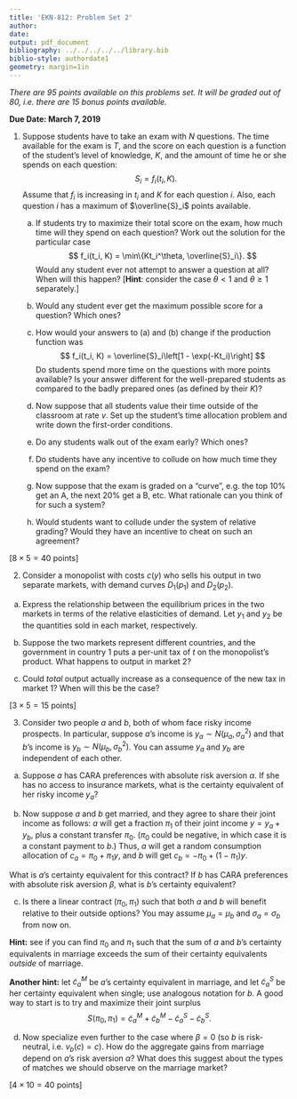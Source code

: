 ```yaml
---
title: 'EKN-812: Problem Set 2'
author:
date: 
output: pdf_document
bibliography: ../../../../../library.bib
biblio-style: authordate1
geometry: margin=1in
---
```


_There are 95 points available on this problems set. It will be graded out of 80, i.e. there are 15 bonus points available._

**Due Date: March 7, 2019** 

1. Suppose students have to take an exam with $N$ questions. The time available for the exam is $T$, and the score on each question is a function of the student's level of knowledge, $K$, and the amount of time he or she spends on each question: 
$$
S_i = f_i(t_i, K).
$$
Assume that $f_i$ is increasing in $t_i$ and $K$ for each question $i$. Also, each question $i$ has a maximum of $\overline{S}_i$ points available. 

    (a) If students try to maximize their total score on the exam, how much time will they spend on each question? Work out the solution for the particular case 
    $$
    f_i(t_i, K) = \min\{Kt_i^\theta, \overline{S}_i\}.
    $$
    Would any student ever not attempt to answer a question at all? When will this happen? [**Hint**: consider the case $\theta < 1$ and $\theta \geq 1$ separately.]
    
    (b) Would any student ever get the maximum possible score for a question? Which ones? 

    (c) How would your answers to (a) and (b) change if the production function was 
    $$
    f_i(t_i, K) = \overline{S}_i\left[1 - \exp(-Kt_i)\right]
    $$
    Do students spend more time on the questions with more points available? Is your answer different for the well-prepared students as compared to the badly prepared ones (as defined by their $K$)?

    (d) Now suppose that all students value their time outside of the classroom at rate $v$. Set up the student's time allocation problem and write down the first-order conditions.

    (e) Do any students walk out of the exam early? Which ones?

    (f) Do students have any incentive to collude on how much time they spend on the exam?

    (g) Now suppose that the exam is graded on a "curve", e.g. the top 10\% get an A, the next 20% get a B, etc. What rationale can you think of for such a system?
    
    (h) Would students want to collude under the system of relative grading? Would they have an incentive to cheat on such an agreement?

\hfill [$8 \times 5 = 40$ points]

2. Consider a monopolist with costs $c(y)$ who sells his output in two separate markets, with demand curves $D_1(p_1)$ and $D_2(p_2)$. 

(a) Express the relationship between the equilibrium prices in the two markets in terms of the relative elasticities of demand. Let $y_1$ and $y_2$ be the quantities sold in each market, respectively.

(b) Suppose the two markets represent different countries, and the government in country 1 puts a per-unit tax of $t$ on the monopolist's product. What happens to output in market 2? 

(c) Could _total_ output actually increase as a consequence of the new tax in market 1? When will this be the case?

\hfill [$3 \times 5 = 15$ points]

3. Consider two people $a$ and $b$, both of whom face risky income prospects. In particular, suppose $a$'s income is $y_a \sim N(\mu_a, \sigma^2_a)$ and that $b$'s income is $y_b \sim N(\mu_b, \sigma^2_b)$. You can assume $y_a$ and $y_b$ are independent of each other.

 (a) Suppose $a$ has CARA preferences with absolute risk aversion $\alpha$. If she has no access to insurance markets, what is the certainty equivalent of her risky income $y_a$?

 (b) Now suppose $a$ and $b$ get married, and they agree to share their joint income as follows: $a$ will get a fraction $\pi_1$ of their joint income $y = y_a + y_b$, plus a constant transfer $\pi_0$. ($\pi_0$ could be negative, in which case it is a constant payment to $b$.) Thus, $a$ will get a random consumption allocation of $c_a = \pi_0 + \pi_1 y$, and $b$ will get $c_b = -\pi_0 + (1-\pi_1)y$.

 What is $a$'s certainty equivalent for this contract? If $b$ has CARA preferences with absolute risk aversion $\beta$, what is $b$'s certainty equivalent?

 (c) Is there a linear contract $(\pi_0, \pi_1)$ such that both $a$ and $b$ will benefit relative to their outside options? You may assume $\mu_a = \mu_b$ and $\sigma_a = \sigma_b$ from now on.

 **Hint:** see if you can find $\pi_0$ and $\pi_1$ such that the sum of $a$ and $b$'s certainty equivalents in marriage exceeds the sum of their certainty equivalents _outside_ of marriage. 
 
**Another hint:** let $\widetilde{c}^M_a$ be $a$'s certainty equivalent in marriage, and let $\widetilde{c}^S_a$ be her certainty equivalent when single; use analogous notation for $b$. A good way to start is to try and maximize their joint surplus 
$$
S(\pi_0, \pi_1) = \widetilde{c}^M_a + \widetilde{c}^M_b - \widetilde{c}^S_a - \widetilde{c}^S_b.
$$

(d) Now specialize even further to the case where $\beta = 0$ (so $b$ is risk-neutral, i.e. $v_b(c) = c$). How do the aggregate gains from marriage depend on $a$'s risk aversion $\alpha$? What does this suggest about the types of matches we should observe on the marriage market?

\hfill [$4 \times 10 = 40$ points]

